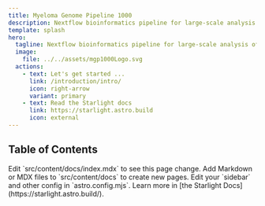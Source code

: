 ```yaml
---
title: Myeloma Genome Pipeline 1000
description: Nextflow bioinformatics pipeline for large-scale analysis of Multiple Myeloma genomes
template: splash
hero:
  tagline: Nextflow bioinformatics pipeline for large-scale analysis of Multiple Myeloma genomes
  image:
    file: ../../assets/mgp1000Logo.svg
  actions:
    - text: Let's get started ...
      link: /introduction/intro/
      icon: right-arrow
      variant: primary
    - text: Read the Starlight docs
      link: https://starlight.astro.build
      icon: external
---
```



## Table of Contents

<CardGrid stagger>
  <Card title="Update content" icon="pencil">
    Edit `src/content/docs/index.mdx` to see this page change.
  </Card>
  <Card title="Add new content" icon="add-document">
    Add Markdown or MDX files to `src/content/docs` to create new pages.
  </Card>
  <Card title="Configure your site" icon="setting">
    Edit your `sidebar` and other config in `astro.config.mjs`.
  </Card>
  <Card title="Read the docs" icon="open-book">
    Learn more in [the Starlight Docs](https://starlight.astro.build/).
  </Card>
</CardGrid>
